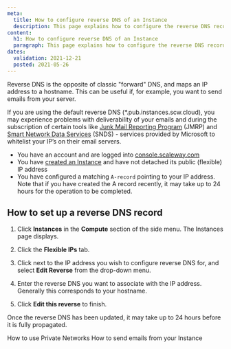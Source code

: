 ```yaml
---
meta:
  title: How to configure reverse DNS of an Instance
  description: This page explains how to configure the reverse DNS record of your Instance
content:
  h1: How to configure reverse DNS of an Instance
  paragraph: This page explains how to configure the reverse DNS record of your Instance
dates:
  validation: 2021-12-21
  posted: 2021-05-26 
---
```


Reverse DNS is the opposite of classic "forward" DNS, and maps an IP address to a hostname. This can be useful if, for example, you want to send emails from your server.

<Message type="important">

  If you are using the default reverse DNS (*.pub.instances.scw.cloud), you may experience problems with deliverability of your emails and during the subscription of certain tools like [Junk Mail Reporting Program](https://postmaster.live.com/snds/JMRP.aspx.) (JMRP) and [Smart Network Data Services](https://sendersupport.olc.protection.outlook.com/snds/FAQ.aspx#WhatIsSNDS) (SNDS) - services provided by Microsoft to whitelist your IP’s on their email servers.

</Message>

<Message type="requirement">

  - You have an account and are logged into [console.scaleway.com](https://console.scaleway.com) 
  - You have [created an Instance](/compute/instances/how-to/create-an-instance/) and have not detached its public (flexible) IP address
  - You have configured a matching `A-record` pointing to your IP address. Note that if you have created the A record recently, it may take up to 24 hours for the operation to be completed.

</Message>

## How to set up a reverse DNS record

1. Click **Instances** in the **Compute** section of the side menu. The Instances page displays.

2. Click the **Flexible IPs** tab.

3. Click <Icon name="more" /> next to the IP address you wish to configure reverse DNS for, and select **Edit Reverse** from the drop-down menu.

  <Lightbox src="scaleway-edit-reverse.webp" alt=""/>

4. Enter the reverse DNS you want to associate with the IP address. Generally this corresponds to your hostname. 

  <Lightbox src="scaleway-edit-reverse-popup.webp" alt=""/>

5. Click **Edit this reverse** to finish.

<Message type="note">

  Once the reverse DNS has been updated, it may take up to 24 hours before it is fully propagated.

</Message>

<Navigation title="See Also">
  <PreviousButton to="/compute/instances/how-to/use-private-networks/">How to use Private Networks</PreviousButton>
  <NextButton to="/compute/instances/how-to/send-email-from-your-instance/">How to send emails from your Instance</NextButton>
</Navigation>
